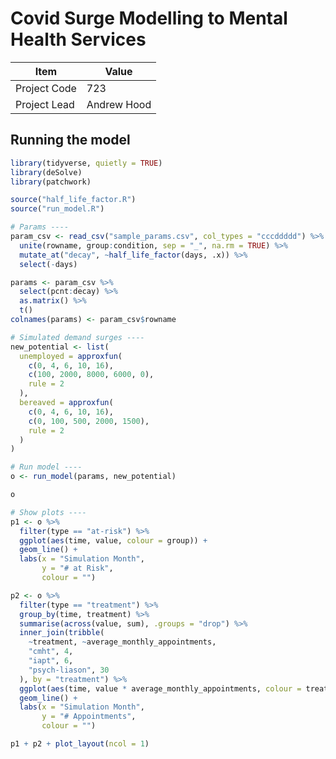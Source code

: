 # Covid Surge Modelling to Mental Health Services

| Item         | Value          |
|--------------|----------------|
| Project Code | 723            |
| Project Lead | Andrew Hood    |


## Running the model

```r
library(tidyverse, quietly = TRUE)
library(deSolve)
library(patchwork)

source("half_life_factor.R")
source("run_model.R")

# Params ----
param_csv <- read_csv("sample_params.csv", col_types = "cccddddd") %>%
  unite(rowname, group:condition, sep = "_", na.rm = TRUE) %>%
  mutate_at("decay", ~half_life_factor(days, .x)) %>%
  select(-days)

params <- param_csv %>%
  select(pcnt:decay) %>%
  as.matrix() %>%
  t()
colnames(params) <- param_csv$rowname

# Simulated demand surges ----
new_potential <- list(
  unemployed = approxfun(
    c(0, 4, 6, 10, 16),
    c(100, 2000, 8000, 6000, 0),
    rule = 2
  ),
  bereaved = approxfun(
    c(0, 4, 6, 10, 16),
    c(0, 100, 500, 2000, 1500),
    rule = 2
  )
)

# Run model ----
o <- run_model(params, new_potential)

o
```

```r
# Show plots ----
p1 <- o %>%
  filter(type == "at-risk") %>%
  ggplot(aes(time, value, colour = group)) +
  geom_line() +
  labs(x = "Simulation Month",
       y = "# at Risk",
       colour = "")

p2 <- o %>%
  filter(type == "treatment") %>%
  group_by(time, treatment) %>%
  summarise(across(value, sum), .groups = "drop") %>%
  inner_join(tribble(
    ~treatment, ~average_monthly_appointments,
    "cmht", 4,
    "iapt", 6,
    "psych-liason", 30
  ), by = "treatment") %>%
  ggplot(aes(time, value * average_monthly_appointments, colour = treatment)) +
  geom_line() +
  labs(x = "Simulation Month",
       y = "# Appointments",
       colour = "")

p1 + p2 + plot_layout(ncol = 1)
```
